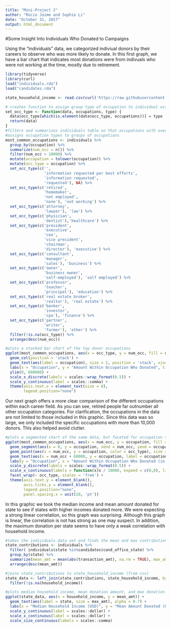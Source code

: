 ```yaml
---
title: "Mini-Project 2"
author: "Rocio Jaime and Sophie Li"
date: "October 31, 2017"
output: html_document
---
```



#Some Insight Into Individuals Who Donated to Campaigns

Using the "individuals" data, we categorized indiviual donors by their careers to observe who was more likely to donate. In this first graph, we have a bar chart that indicates most donations were from indivuals who were not working at the time, mostly due to retirement.

```r
library(tidyverse)
library(curl)
load("individuals.rda")
load("candidates.rda")
```

```r
state_household_income <- read.csv(curl('https://raw.githubusercontent.com/sophieml/sds192-mp2/master/state_household_income.csv'))

```

```r
# creates function to assign group type of occupation to individual occupations
set_occ_type <- function(data, occupations, type) {
  data$occ_type[which(is.element(data$occ_type, occupations))] = type
  return(data)
}
#filters and summarizes individuals table so that occupations with over 10,000 donors are shown
#assigns occupation types to groups of occupations
most_common_occupations <- individuals %>%
  group_by(occupation) %>%
  summarize(num_occ = n()) %>%
  filter(num_occ > 10000) %>% 
  mutate(occupation = tolower(occupation)) %>% 
  mutate(occ_type = occupation) %>% 
  set_occ_type(c('',
                 'information requested per best efforts', 
                 'information requested',
                 'requested'), NA) %>% 
  set_occ_type(c('retired', 
                 'homemaker', 
                 'not employed',
                 'none'), 'not working') %>% 
  set_occ_type(c('attorney',
                 'lawyer'), 'law') %>% 
  set_occ_type(c('physician',
                 'dentist'),'healthcare') %>% 
  set_occ_type(c('president',
                 'executive',
                 'ceo',
                 'vice president',
                 'chairman',
                 'director'), 'executive') %>% 
  set_occ_type(c('consultant',
                 'manager',
                 'sales'), 'business') %>%
  set_occ_type(c('owner',
                 'business owner', 
                 'self-employed'), 'self employed') %>%
  set_occ_type(c('professor', 
                 'teacher',
                 'principal'), 'education') %>% 
  set_occ_type(c('real estate broker',
                 'realtor'), 'real estate') %>% 
  set_occ_type(c('banker',
                 'investor',
                 'cpa'), 'finance') %>% 
  set_occ_type(c('partner',
                 'writer',
                 'farmer'), 'other') %>% 
  filter(!is.na(occ_type)) %>%
  arrange(desc(num_occ))
```



```r
#plots a stacked bar chart of the top donor occupations
ggplot(most_common_occupations, aes(x = occ_type, y = num_occ, fill = occupation)) +
  geom_col(position = 'stack') +
  geom_text(aes(label = occupation), size = 2, position = 'stack', vjust = 1) +
  labs(x = "Occupation", y = "Amount Within Occupation Who Donated", title = "Donations From Different Occupations", color = "Occupations") +
  ylim(0, 600000) +
  scale_x_discrete(labels = scales::wrap_format(0.5)) +
  scale_y_continuous(label = scales::comma) +
  theme(axis.text.x = element_text(size = 8),
        legend.position="none")
```


Our next graph offers a more clear comparison of the different occupations within each career field. As you can see, retired people far outnumber all other occupation categories. 
For clarification, the occupations in the data are not limited to those included in this graphic. Since this data was so large, we only included the specific occupations with more than 10,000 donors. This also helped avoid clutter.
```r
#plots a segmented chart of the same data, but faceted for occupation type
ggplot(most_common_occupations, aes(x = num_occ, y = occupation, fill = occ_type)) +
  geom_segment(aes(x = 0, y = occupation, xend = num_occ, yend = occupation)) +
  geom_point(aes(x = num_occ, y = occupation, color = occ_type), size = 2) +
  geom_text(aes(x = num_occ + 60000, y = occupation, label = occupation), size = 2.5, hjust = 0) +
  labs(y = "Occupation", x = "Amount Within Occupation Who Donated (in tens of thousands)", title = "Donations From Different Occupations", color = "Occupations") +
  scale_y_discrete(labels = scales::wrap_format(0.5)) +
  scale_x_continuous(labels = function(x)x / 10000, expand = c(0,0), limits = c(0, 800000)) +
  facet_wrap(~ occ_type, scales = 'free') +
  theme(axis.text.y = element_blank(),
        axis.ticks.y = element_blank(),
        legend.position="none",
        panel.spacing.x = unit(20, 'pt'))
```

In this graphic we took the median income and mean amount donated for state to see if states with higher incomes donated more. We were expecting a strong linear correlation, so this graph was surprising. Although this graph is linear, the correlation is not has strong 
as one may suspect. In addition, the maximum donation per state seems to have only a weak correlation with household income.

```r
#takes the individuals data set and finds the mean and max contributions per state
state_contributions <- individuals %>% 
  filter( individuals$state %in%candidates$cand_office_state) %>%
  group_by(state) %>% 
  summarize(mean_amt = mean(abs(transaction_amt), na.rm = TRUE), max_amt = max(transaction_amt)) %>% 
  arrange(desc(mean_amt))
```

```r
#joins state_contributions to state_household_income (from csv)
state_data <- left_join(state_contributions, state_household_income, by = 'state') %>% 
  filter(!is.na(household_income))

#plots median household income, mean donation amount, and max donation
ggplot(state_data, aes(x = household_income, y = mean_amt)) + 
  geom_text(aes(label = state, size = max_amt), alpha = 0.7) +
  labs(x = "Median Household Income (USD)", y = "Mean Amount Donated (USD)", title = "State Median Household Incomes and Donations", size = "Maximum Amount") + 
  scale_y_continuous(label = scales::dollar) +
  scale_x_continuous(label = scales::dollar) +
  scale_size_continuous(labels = scales::comma)
```




